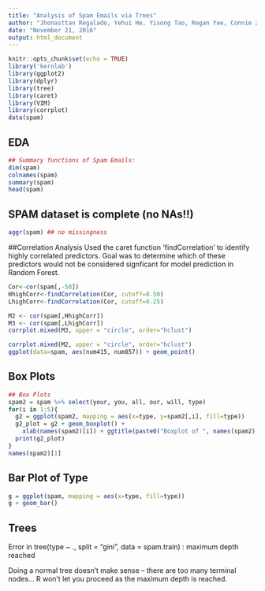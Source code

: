 ```yaml
---
title: "Analysis of Spam Emails via Trees"
author: "Jhonasttan Regalado, Yehui He, Yisong Tao, Regan Yee, Connie Zhang"
date: "November 21, 2016"
output: html_document
---
```


```r
knitr::opts_chunk$set(echo = TRUE)
library('kernlab')
library(ggplot2)
library(dplyr)
library(tree)
library(caret)
library(VIM)
library(corrplot)
data(spam)
```

## EDA 

```r
## Summary functions of Spam Emails:
dim(spam)
colnames(spam)
summary(spam)
head(spam)
```

## SPAM dataset is complete (no NAs!!)
```r
aggr(spam) ## no missingness
```

##Correlation Analysis
Used the caret function 'findCorrelation' to identify highly correlated predictors. Goal was to determine which of these predictors would not be considered signficant for model prediction in Random Forest.

```r
Cor<-cor(spam[,-58])
HhighCorr<-findCorrelation(Cor, cutoff=0.50) 
LhighCorr<-findCorrelation(Cor, cutoff=0.25)

M2 <- cor(spam[,HhighCorr])
M3 <- cor(spam[,LhighCorr])
corrplot.mixed(M3, upper = "circle", order="hclust")

corrplot.mixed(M2, upper = "circle", order="hclust")
ggplot(data=spam, aes(num415, num857)) + geom_point()
```


## Box Plots
```r
## Box Plots
spam2 = spam %>% select(your, you, all, our, will, type)
for(i in 1:5){
  g2 = ggplot(spam2, mapping = aes(x=type, y=spam2[,i], fill=type))
  g2_plot = g2 + geom_boxplot() + 
    xlab(names(spam2)[i]) + ggtitle(paste0("Boxplot of ", names(spam2)[i]))
  print(g2_plot)
}
names(spam2)[1]
```

## Bar Plot of Type
```r
g = ggplot(spam, mapping = aes(x=type, fill=type))
g + geom_bar()
```

## Trees
Error in tree(type ~ ., split = "gini", data = spam.train) : 
  maximum depth reached
  
Doing a normal tree doesn't make sense -- there are too many terminal nodes...
R won't let you proceed as the maximum depth is reached.



